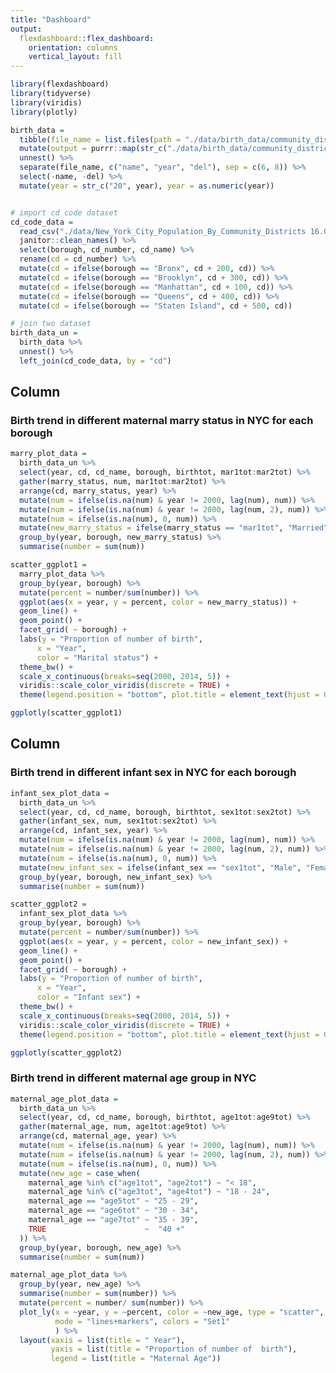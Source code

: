 ```yaml
---
title: "Dashboard"
output: 
  flexdashboard::flex_dashboard:
    orientation: columns
    vertical_layout: fill
---
```



```r
library(flexdashboard)
library(tidyverse)
library(viridis)
library(plotly)
```


```r
birth_data = 
  tibble(file_name = list.files(path = "./data/birth_data/community_district")) %>% 
  mutate(output = purrr::map(str_c("./data/birth_data/community_district/", file_name), haven::read_sas)) %>%
  unnest() %>% 
  separate(file_name, c("name", "year", "del"), sep = c(6, 8)) %>% 
  select(-name, -del) %>%
  mutate(year = str_c("20", year), year = as.numeric(year))


# import cd code dataset
cd_code_data = 
  read_csv("./data/New_York_City_Population_By_Community_Districts 16.09.03.csv") %>%
  janitor::clean_names() %>%
  select(borough, cd_number, cd_name) %>% 
  rename(cd = cd_number) %>% 
  mutate(cd = ifelse(borough == "Bronx", cd + 200, cd)) %>% 
  mutate(cd = ifelse(borough == "Brooklyn", cd + 300, cd)) %>% 
  mutate(cd = ifelse(borough == "Manhattan", cd + 100, cd)) %>% 
  mutate(cd = ifelse(borough == "Queens", cd + 400, cd)) %>% 
  mutate(cd = ifelse(borough == "Staten Island", cd + 500, cd)) 

# join two dataset
birth_data_un = 
  birth_data %>% 
  unnest() %>% 
  left_join(cd_code_data, by = "cd") 
```

Column {data-width=500}
-----------------------------------------------------------------------

### Birth trend in different maternal marry status in NYC for each borough

```r
marry_plot_data =
  birth_data_un %>% 
  select(year, cd, cd_name, borough, birthtot, mar1tot:mar2tot) %>%
  gather(marry_status, num, mar1tot:mar2tot) %>%
  arrange(cd, marry_status, year) %>% 
  mutate(num = ifelse(is.na(num) & year != 2000, lag(num), num)) %>% 
  mutate(num = ifelse(is.na(num) & year != 2000, lag(num, 2), num)) %>% 
  mutate(num = ifelse(is.na(num), 0, num)) %>% 
  mutate(new_marry_status = ifelse(marry_status == "mar1tot", "Married", "Not Married")) %>% 
  group_by(year, borough, new_marry_status) %>% 
  summarise(number = sum(num))  

scatter_ggplot1 = 
  marry_plot_data %>%
  group_by(year, borough) %>% 
  mutate(percent = number/sum(number)) %>% 
  ggplot(aes(x = year, y = percent, color = new_marry_status)) +
  geom_line() +
  geom_point() +
  facet_grid( ~ borough) +
  labs(y = "Proportion of number of birth",
      x = "Year",
      color = "Marital status") +
  theme_bw() +
  scale_x_continuous(breaks=seq(2000, 2014, 5)) +
  viridis::scale_color_viridis(discrete = TRUE) +
  theme(legend.position = "bottom", plot.title = element_text(hjust = 0.5))

ggplotly(scatter_ggplot1)
```

Column {data-width=500}
-----------------------------------------------------------------------

### Birth trend in different infant sex in NYC for each borough

```r
infant_sex_plot_data =
  birth_data_un %>% 
  select(year, cd, cd_name, borough, birthtot, sex1tot:sex2tot) %>%
  gather(infant_sex, num, sex1tot:sex2tot) %>%
  arrange(cd, infant_sex, year) %>% 
  mutate(num = ifelse(is.na(num) & year != 2000, lag(num), num)) %>% 
  mutate(num = ifelse(is.na(num) & year != 2000, lag(num, 2), num)) %>% 
  mutate(num = ifelse(is.na(num), 0, num)) %>% 
  mutate(new_infant_sex = ifelse(infant_sex == "sex1tot", "Male", "Female")) %>% 
  group_by(year, borough, new_infant_sex) %>% 
  summarise(number = sum(num)) 

scatter_ggplot2 = 
  infant_sex_plot_data %>%
  group_by(year, borough) %>% 
  mutate(percent = number/sum(number)) %>% 
  ggplot(aes(x = year, y = percent, color = new_infant_sex)) +
  geom_line() +
  geom_point() +
  facet_grid( ~ borough) +
  labs(y = "Proportion of number of birth",
      x = "Year",
      color = "Infant sex") +
  theme_bw() +
  scale_x_continuous(breaks=seq(2000, 2014, 5)) +
  viridis::scale_color_viridis(discrete = TRUE) +
  theme(legend.position = "bottom", plot.title = element_text(hjust = 0.5))

ggplotly(scatter_ggplot2)

```

### Birth trend in different maternal age group in NYC

```r
maternal_age_plot_data =
  birth_data_un %>%
  select(year, cd, cd_name, borough, birthtot, age1tot:age9tot) %>%
  gather(maternal_age, num, age1tot:age9tot) %>%
  arrange(cd, maternal_age, year) %>% 
  mutate(num = ifelse(is.na(num) & year != 2000, lag(num), num)) %>% 
  mutate(num = ifelse(is.na(num) & year != 2000, lag(num, 2), num)) %>% 
  mutate(num = ifelse(is.na(num), 0, num)) %>% 
  mutate(new_age = case_when(
    maternal_age %in% c("age1tot", "age2tot") ~ "< 18",
    maternal_age %in% c("age3tot", "age4tot") ~ "18 - 24",
    maternal_age == "age5tot" ~ "25 - 29",
    maternal_age == "age6tot" ~ "30 - 34",
    maternal_age == "age7tot" ~ "35 - 39",
    TRUE                      ~  "40 +"
  )) %>% 
  group_by(year, borough, new_age) %>% 
  summarise(number = sum(num)) 

maternal_age_plot_data %>%
  group_by(year, new_age) %>% 
  summarise(number = sum(number)) %>% 
  mutate(percent = number/ sum(number)) %>%
  plot_ly(x = ~year, y = ~percent, color = ~new_age, type = "scatter", 
          mode = "lines+markers", colors = "Set1"
          ) %>% 
  layout(xaxis = list(title = " Year"),
         yaxis = list(title = "Proportion of number of  birth"),
         legend = list(title = "Maternal Age"))
```

